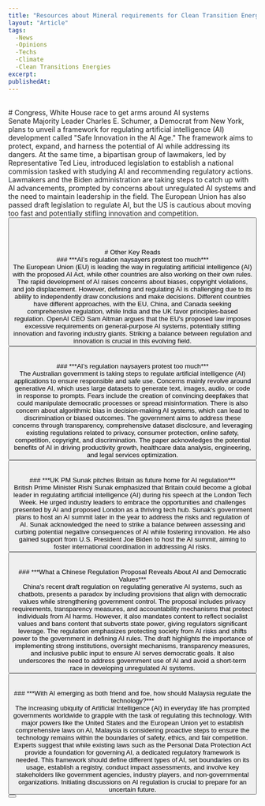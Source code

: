 ```yaml
---
title: "Resources about Mineral requirements for Clean Transition Energies"
layout: "Article"
tags:
  -News
  -Opinions
  -Techs
  -Climate
  -Clean Transitions Energies
excerpt:
publishedAt:
---
```

<br/>
# Congress, White House race to get arms around AI systems 
<br/>
Senate Majority Leader Charles E. Schumer, a Democrat from New York, plans to unveil a framework for regulating artificial intelligence (AI) development called "Safe Innovation in the AI Age." The framework aims to protect, expand, and harness the potential of AI while addressing its dangers. At the same time, a bipartisan group of lawmakers, led by Representative Ted Lieu, introduced legislation to establish a national commission tasked with studying AI and recommending regulatory actions. Lawmakers and the Biden administration are taking steps to catch up with AI advancements, prompted by concerns about unregulated AI systems and the need to maintain leadership in the field. The European Union has also passed draft legislation to regulate AI, but the US is cautious about moving too fast and potentially stifling innovation and competition.
<br/>
<Button
  address="https://rollcall.com/2023/06/21/congress-white-house-race-to-get-arms-around-ai-systems/"
  text="Source"
/>
<br/>
<br/>
<br/>
<br/>
# Other Key Reads
<br/>
### ***AI’s regulation naysayers protest too much*** 
<br/>
The European Union (EU) is leading the way in regulating artificial intelligence (AI) with the proposed AI Act, while other countries are also working on their own rules. The rapid development of AI raises concerns about biases, copyright violations, and job displacement. However, defining and regulating AI is challenging due to its ability to independently draw conclusions and make decisions. Different countries have different approaches, with the EU, China, and Canada seeking comprehensive regulation, while India and the UK favor principles-based regulation. OpenAI CEO Sam Altman argues that the EU's proposed law imposes excessive requirements on general-purpose AI systems, potentially stifling innovation and favoring industry giants. Striking a balance between regulation and innovation is crucial in this evolving field.
<br/>
<Button
  address="https://www.reuters.com/breakingviews/ais-regulation-naysayers-protest-too-much-2023-06-21/"
  text="Source"
/>
<br/>
<br/>
### ***AI’s regulation naysayers protest too much*** 
<br/>
The Australian government is taking steps to regulate artificial intelligence (AI) applications to ensure responsible and safe use. Concerns mainly revolve around generative AI, which uses large datasets to generate text, images, audio, or code in response to prompts. Fears include the creation of convincing deepfakes that could manipulate democratic processes or spread misinformation. There is also concern about algorithmic bias in decision-making AI systems, which can lead to discrimination or biased outcomes. The government aims to address these concerns through transparency, comprehensive dataset disclosure, and leveraging existing regulations related to privacy, consumer protection, online safety, competition, copyright, and discrimination. The paper acknowledges the potential benefits of AI in driving productivity growth, healthcare data analysis, engineering, and legal services optimization.
<br/>
<Button
  address="https://www.theguardian.com/technology/2023/jun/03/australia-is-looking-to-regulate-ai-what-might-they-be-used-for-and-what-could-go-wrong"
  text="Source"
/>
<br/>
<br/>
### ***UK PM Sunak pitches Britain as future home for AI regulation*** 
<br/>
British Prime Minister Rishi Sunak emphasized that Britain could become a global leader in regulating artificial intelligence (AI) during his speech at the London Tech Week. He urged industry leaders to embrace the opportunities and challenges presented by AI and proposed London as a thriving tech hub. Sunak's government plans to host an AI summit later in the year to address the risks and regulation of AI. Sunak acknowledged the need to strike a balance between assessing and curbing potential negative consequences of AI while fostering innovation. He also gained support from U.S. President Joe Biden to host the AI summit, aiming to foster international coordination in addressing AI risks.
<br/>
<Button
  address="https://www.theguardian.com/technology/2023/jun/03/australia-is-looking-to-regulate-ai-what-might-they-be-used-for-and-what-could-go-wrong"
  text="Source"
/>
<br/>
<br/>
### ***What a Chinese Regulation Proposal Reveals About AI and Democratic Values*** 
<br/>
China's recent draft regulation on regulating generative AI systems, such as chatbots, presents a paradox by including provisions that align with democratic values while strengthening government control. The proposal includes privacy requirements, transparency measures, and accountability mechanisms that protect individuals from AI harms. However, it also mandates content to reflect socialist values and bans content that subverts state power, giving regulators significant leverage. The regulation emphasizes protecting society from AI risks and shifts power to the government in defining AI rules. The draft highlights the importance of implementing strong institutions, oversight mechanisms, transparency measures, and inclusive public input to ensure AI serves democratic goals. It also underscores the need to address government use of AI and avoid a short-term race in developing unregulated AI systems.
<br/>
<Button
  address="https://carnegieendowment.org/2023/05/16/what-chinese-regulation-proposal-reveals-about-ai-and-democratic-values-pub-89766"
  text="Source"
/>
<br/>
<br/>
### ***With AI emerging as both friend and foe, how should Malaysia regulate the technology?*** 
<br/>
The increasing ubiquity of Artificial Intelligence (AI) in everyday life has prompted governments worldwide to grapple with the task of regulating this technology. With major powers like the United States and the European Union yet to establish comprehensive laws on AI, Malaysia is considering proactive steps to ensure the technology remains within the boundaries of safety, ethics, and fair competition. Experts suggest that while existing laws such as the Personal Data Protection Act provide a foundation for governing AI, a dedicated regulatory framework is needed. This framework should define different types of AI, set boundaries on its usage, establish a registry, conduct impact assessments, and involve key stakeholders like government agencies, industry players, and non-governmental organizations. Initiating discussions on AI regulation is crucial to prepare for an uncertain future.
<br/>
<Button
  address="https://www.malaymail.com/news/malaysia/2023/04/28/with-ai-emerging-as-both-friend-and-foe-how-should-malaysia-regulate-the-technology/66377"
  text="Source"
/>